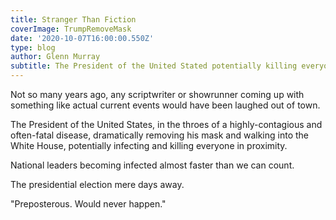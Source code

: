 ---
title: Stranger Than Fiction
coverImage: TrumpRemoveMask
date: '2020-10-07T16:00:00.550Z'
type: blog
author: Glenn Murray
subtitle: The President of the United Stated potentially killing everyone in proximity.
---
Not so many years ago, any scriptwriter or showrunner coming up with something like actual current events would have been laughed out of town.

The President of the United States, in the throes of a highly-contagious and often-fatal disease, dramatically removing his mask and walking into the White House, potentially infecting and killing everyone in proximity.

National leaders becoming infected almost faster than we can count.

The presidential election mere days away.

"Preposterous. Would never happen."

